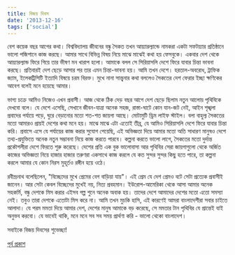 ```yaml
---
title: বিজয় দিবস
date: '2013-12-16'
tags: ['social']
---
```


বেশ কয়েক বছর আগের কথা। বিশ্ববিদ্যালয় জীবনের বন্ধু সৈকত তখন আয়্যারল্যান্ডে নামকরা একটা সফটয়্যার প্রতিষ্ঠানে ভালো পজিশানে কাজ করছে। আমার সাথে বিভিন্ন বিষয় নিয়ে মাঝে মাঝেই কথা হয় ফেসবুকে। একবার দেশ থেকে আয়্যারল্যান্ড ফিরে গিয়ে তার ভীষণ মন খারাপ হলো। আমাকে বলল সে সিরিয়াসলি দেশে ফিরে যাবার চিন্তা ভাবনা করছে। প্রতিবারই দেশ ছেড়ে আসার পর তার এমন চিন্তা-ভাবনা হয়। আমি তখন দেশে। হরতাল-অবরোধ, ট্রাফিক জ্যাম, ইলেকট্রিসিটি ইত্যাদি বিষয়ে চরম বিরক্ত। মুখে নানা সান্ত্বনার কথা বললেও সৈকতের দেশ ফেরার ইচ্ছা ক্ষণিকের আবেগ বলেই মনে হয়েছে আমার।

ভাগ্য চক্রে আমিও নিজেও এখন প্রবাসী। আজ থেকে ঠিক দেড় বছর আগে দেশ ছেড়ে ছিলাম নতুন আলোয় পৃথিবিকে দেখবো বলে। যে দেশে এসেছি, সেখানে জীবন-যাত্রা অনেক সহজ, রাস্তা-ঘাটে কোন যান-জট নেই, আইন শৃঙ্খলা প্রবাদের পর্যায়ে পড়ে, ঘুরে বেড়ানোর মতো শত-শত জায়গা আছে। মোটামুটি ড্রিম লাইফ স্টাইল। বলা বাহুল্য সৈকতের মতো আমারও প্রায়ই দেশের কথা মনে হয়। মাঝে মাঝে এটা এতোই তীব্র, যে আমিও সিরিয়াসলি দেশে ফিরে যাবার চিন্তা করি। প্রবাসে এসে যে পর্যায়ের কাজ করার সুযোগ পেয়েছি, এই অভিজ্ঞতা দিয়ে আমার মতো অতি সাধারণ মানুষও দেশে তথ্য-প্রযুক্তিতে অনেক নতুন সম্ভাবনা নিয়ে কাজ করতে পারবে। কল্পনা করতে ভালো লাগে, সৈকতের মতো দুর্দান্ত প্রকৌশলীরা দেশে ফিরতে শুরু করেছে। দেশের প্রতি এক বুক ভালোবাসা আর পৃথিবির সেরা জায়গাগুলো থেকে অর্জিত কাজের অভিজ্ঞতা নিয়ে হাজার হাজার তরুণরা একসাথে কাজ করলে যে কত সুন্দর সুন্দর কিছু হতে পারে, তা কল্পনা করলে আমার যে কোন নিরস মুহূর্তও রঙ্গীন হয়ে ওঠে।

রবীন্দ্রনাথ বলেছিলেন, "বিচ্ছেদের মুখে প্রেমের বেগ বাড়িয়া যায়"। এই প্রেম যে দেশ প্রেমও বটে সেটা প্রত্যেক প্রবাসীই জানেন। আর সেটা কেবল বিচ্ছেদের মুখেই নয়, নিত্য প্রবহমান। ইউরোপ-আমেরিকা থেকে আসা আমার অনেক সহকর্মি, বন্ধু দেশকে মিস করার এইসব গল্প শুনে অনেক অবাক হয়। তাদের দেশে আমাদের দেশের মতো এতো সমস্যা নেই। তবুও তারা দেশকে এতোটা মিস করে না। আমি তখন মুচকি হাসি, এই কারণেই আমরা বাংলাদেশীরা সবার চাইতে আলাদা। যে পরম মমতা দিয়ে আমার দেশ, দেশের মানুষ আমাকে বড় করেছে, সে মমতার টান পৃথিবির যে প্রান্তেই যাই অনুভব করবো। যে ভাবেই থাকি, মনে মনে সব সব সময় প্রার্থণা করি - ভালো থেকো বাংলাদেশ।

সবাইকে বিজয় দিবসের শুভেচ্ছা!

[পূর্ব প্রকাশ](https://www.facebook.com/ashraful.alam/posts/10151798121355583)